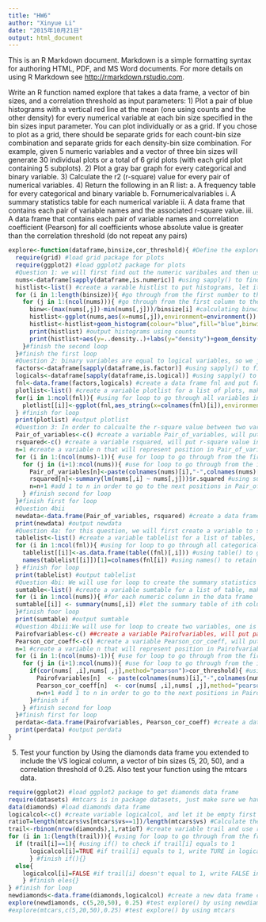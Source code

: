 ```yaml
---
title: "HW6"
author: "Xinyue Li"
date: "2015年10月21日"
output: html_document
---
```


This is an R Markdown document. Markdown is a simple formatting syntax for authoring HTML, PDF, and MS Word documents. For more details on using R Markdown see <http://rmarkdown.rstudio.com>.

Write an R function named explore that takes a data frame, a vector of bin sizes, and a correlation threshold as input parameters:
1) Plot a pair of blue histograms with a vertical red line at the mean (one using counts and the other density) for every numerical variable at each bin size specified in the bin sizes input parameter. You can plot individually or as a grid. If you chose to plot as a grid, there should be separate grids for each count-bin size combination and separate grids for each density-bin size combination. For example, given 5 numeric variables and a vector of three bin sizes will generate 30 individual plots or a total of 6 grid plots (with each grid plot containing 5 subplots).
2) Plot a gray bar graph for every categorical and binary variable.
3) Calculate the r2 (r-square) value for every pair of numerical
variables.
4) Return the following in an R list:
a. A frequency table for every categorical and binary variable 
b. Fornumericalvariables
i. A summary statistics table for each numerical variable
ii. A data frame that contains each pair of variable names and the associated r-square value.
iii. A data frame that contains each pair of variable names and correlation coefficient (Pearson) for all coefficients whose absolute value is greater than the correlation threshold (do not repeat any pairs)
```r
explore<-function(dataframe,binsize,cor_threshold){ #Define the explore function with input data dataframe, binsize and cor_threshold
  require(grid) #load grid package for plots
  require(ggplot2) #load ggplot2 package for plots
  #Question 1: we will first find out the numeric varibales and then use for loop to draw the histgram by using ggplot()
  nums<-dataframe[sapply(dataframe,is.numeric)] #using sapply() to find all numeric column and put them into variable nums
  histlist<-list() #create a varable histlist to put histograms, let it be empty first
  for (i in 1:length(binsize)){ #go through from the first number to the last in binsize
    for (j in 1:(ncol(nums))){ #go through from the first column to the last in nums
      binw<-(max(nums[,j])-min(nums[,j]))/binsize[i] #calculating binwidth for histogram by using the input binsize
      histlist<-ggplot(nums,aes(x=nums[,j]),environment=environment()) #using ggplot to draw the plot for every numerical variable, let the ith column to be the x aesthetic and use environment parameter
      histlist<-histlist+geom_histogram(colour="blue",fill="blue",binwidth=binw)+labs(x=colnames(nums)[j])+geom_vline(xintercept=mean(nums[,j]),colour="red") #add blue histogram with the calculated binwidth, label the x label, the y label will be counts automatically, then draw a vertical red line at the mean
      print(histlist) #output histograms using counts
      print(histlist+aes(y=..density..)+labs(y="density")+geom_density()) #output histograms using density and label the y label 
    }#finish the second loop
  }#finish the first loop
  #Question 2: binary variables are equal to logical variables, so we just find out the logical variables. We find out the factor and logical variables first. Then put them into a data frame, using foor loop to draw bar graph and put them into a list.
  factors<-dataframe[sapply(dataframe,is.factor)] #using sapply() to find all factor columns and put them into variable factors
  logicals<-dataframe[sapply(dataframe,is.logical)] #using sapply() to find all logical columns and put them into variable logicals
  fnl<-data.frame(factors,logicals) #create a data frame fnl and put factors and logicals in it
  plotlist<-list() #create a variable plotlist for a list of plots, make it empty, we will use it to put all plots
  for(i in 1:ncol(fnl)){ #using for loop to go through all variables in fnl
    plotlist[[i]]<-ggplot(fnl,aes_string(x=colnames(fnl)[i]),environment=environment())+geom_bar(colour="gray",fill="grey")+ggtitle(paste(colnames(fnl)[i],"distribution")) #put a gray bar graph for ith column in fnl into plotlist[[i]], label xlabel and write title, and use use environment parameter
  } #finish for loop
  print(plotlist) #output plotlist
  #Question 3: In order to calcualte the r-square value between two variables, we need to create a linear regression between two variables by using lm(), then we use for loop to calculated r-squared and put them into a variable. At last, we can create ta data frame to solve 4bii at the same time.
  Pair_of_variables<-c() #create a variable Pair_of_variables, will put pair of variable names in it
  rsquared<-c() #create a variable rsquared, will put r-square value in it
  n=1 #create a variable n that will represent position in Pair_of_variables and rsquared, we will use it to go through all positions in Pair_of_variables and rsquared, let it equal to 1 first
  for (i in 1:(ncol(nums)-1)){ #use for loop to go through from the first column name to the penult in dataframenum
    for (j in (i+1):ncol(nums)){ #use for loop to go through from the i+1th column name to the last in dataframenum
      Pair_of_variables[n]<-paste(colnames(nums)[i],"-",colnames(nums)[j],sep="") #using paste() to write pair of variable names in a single string separated by a -, and put into Pair_of_variables
      rsquared[n]<-summary(lm(nums[,i] ~ nums[,j]))$r.squared #using summary() and lm() to get the r-square value between two varaibles
      n=n+1 #add 1 to n in order to go to the next positions in Pair_of_variables and rsquared
    } #finish second for loop
  }#finish first for loop
  #Question 4bii
  newdata<-data.frame(Pair_of_variables, rsquared) #create a data frame newdata and put Pair_of_variables and rsquared into it
  print(newdata) #output newdata 
  #Question 4a: for this question, we will first create a variable to store tables. Then use for loop to create frequency tables for every categorical and binary variables.
  tablelist<-list() #create a variable tablelist for a list of tables, make it empty, we will use it to put all tables
  for (i in 1:ncol(fnl)){ #using for loop to go through all categoricals and binary variables in dataframe
    tablelist[[i]]<-as.data.frame(table((fnl)[,i])) #using table() to give the counts of ith column in fnl, convert it to a data frame and put into tablelist[[i]]
    names(tablelist[[i]])[1]=colnames(fnl[i]) #using names() to retain the variable name in the corresponding column name
  } #finish for loop
  print(tablelist) #output tablelist
  #Question 4bi: We will use for loop to create the summary statistics tables for all numerical columns.
  sumtable<-list() #create a variable sumtable for a list of table, make it empty
  for (i in 1:ncol(nums)){ #for each numeric column in the data frame
  sumtable[[i]] <- summary(nums[,i]) #let the summary table of ith column to be the ith element in sumtable
  }#finish foor loop
  print(sumtable) #output sumtable
  #Question 4biii:We will use for loop to create two variables, one is for pair of variable names and the other is the corresponding pearson correlation coefficient. Then, use if() to seclect pearson correlation coefficient>cor_threshold and put the two variables into a data frame.
  Pairofvariables<-c() ##create a variable Pairofvariables, will put pair of variable names in it
  Pearson_cor_coeff<-c() #create a variable Pearson_cor_coeff, will put corresponding Pearson correlation coefficient in it
  n=1 #create a variable n that will represent position in Pairofvariables and Pearson_cor_coeff, we will use it to go through all positions in Pair_of_variables and Pearson_cor_coeff, let it equal to 1 first
  for (i in 1:(ncol(nums)-1)){ #use for loop to go through from the first column name to the penult in nums
    for (j in (i+1):ncol(nums)){ #use for loop to go through from the i+1th column name to the last in nums
      if(cor(nums[ ,i],nums[ ,j],method="pearson")>cor_threshold){ #using if() to check if the pearson correlation coefficient between ith column and jth column in nums larger than the input value cor_threshold
        Pairofvariables[n]  <- paste(colnames(nums)[i],"-",colnames(nums)[j],sep="") #using paste() to write pair of variable names in a single string separated by a -, and put into Pair_of_variables
        Pearson_cor_coeff[n]  <- cor(nums[ ,i],nums[ ,j],method="pearson") #using cor() to calculate the Pearson correlation coefficient between the ith column and jth column in nums, and write down the result in Pearson_cor_coeff
        n=n+1 #add 1 to n in order to go to the next positions in Pairofvariables and Pearson_cor_coeff
      }#finish if
    } #finish second for loop
  }#finish first for loop
  perdata<-data.frame(Pairofvariables, Pearson_cor_coeff) #create a data frame called perdata, put Pairofvariables and Pearson_cor_coeff into it 
  print(perdata) #output perdata
}

```
5) Test your function by Using the diamonds data frame you extended to include the VS logical column, a vector of bin sizes (5, 20, 50), and a correlation threshold of 0.25. Also test your function using the mtcars data.
```r
require(ggplot2) #load ggplot2 package to get diamonds data frame
require(datasets) #mtcars is in package datasets, just make sure we have mtcars
data(diamonds) #load diamonds data frame
logicalcol<-c() #create variable logicalcol, and let it be empty first
ratioT=length(mtcars$vs[mtcars$vs==1])/length(mtcars$vs) #Calculate the ratio of 1 in the mtcars$vs variable, and put it in variable ratioT
trail<-rbinom(nrow(diamonds),1,ratioT) #create variable trail and use rbinom() to randomly input 0 and 1 into trail based on ratioT, and let the length of trail equal to the length of diamonds
for (i in 1:(length(trail))){ #using for loop to go through from the frist value to the last in trail
  if (trail[i]==1){ #using if() to check if trail[i] equals to 1
      logicalcol[i]=TRUE #if trail[i] equals to 1, write TURE in logicalcol[i]
      } #finish if(){}
  else{
    logicalcol[i]=FALSE #if trail[i] doesn't equal to 1, write FALSE in logicalcol[i]
    } #finish eles{}
} #finish for loop
newdiamonds<-data.frame(diamonds,logicalcol) #create a new data frame called newdiamonds and put diamonds and logicalcol into it
explore(newdiamonds, c(5,20,50), 0.25) #test explore() by using newdiamonds
#explore(mtcars,c(5,20,50),0.25) #test explore() by using mtcars
```
